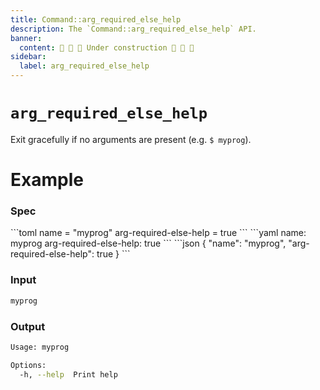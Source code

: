 ```yaml
---
title: Command::arg_required_else_help
description: The `Command::arg_required_else_help` API.
banner:
  content: 🚧 🚧 🚧 Under construction 🚧 🚧 🚧
sidebar:
  label: arg_required_else_help
---
```



# `arg_required_else_help` <LinkButton href="https://docs.rs/clap/latest/clap/struct.Command.html#method.arg_required_else_help" icon="open-book" variant="minimal"></LinkButton>

<Badge text="since 0.1.0" size="small" />

Exit gracefully if no arguments are present (e.g. `$ myprog`).

# Example

### Spec

<Tabs syncKey="format">
  <TabItem label="TOML">
```toml
name = "myprog"
arg-required-else-help = true
```
  </TabItem>
  <TabItem label="YAML">
```yaml
name: myprog
arg-required-else-help: true
```
  </TabItem>
  <TabItem label="JSON">
```json
{
  "name": "myprog",
  "arg-required-else-help": true
}
```
  </TabItem>
</Tabs>

### Input

```bash
myprog
```

### Output

```bash
Usage: myprog

Options:
  -h, --help  Print help
```
